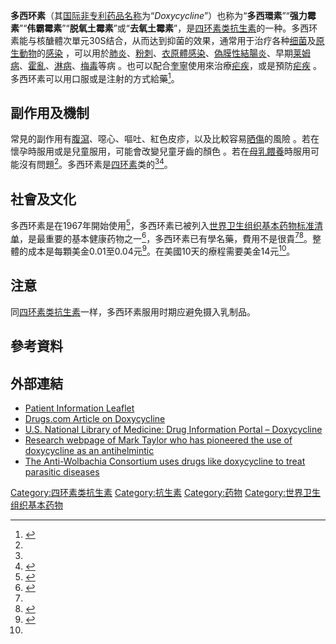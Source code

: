 {{medical}}{{noteTA|T=zh-cn:多西环素;zh-tw:去氧羥四環素;|1=zh-cn:多西环素;zh-tw:去氧羥四環素;}}
{{Expand|time=2010-09-19}}
{{drugbox |
| image=doxycyclin.png
| width = 206
| IUPAC_name = <small>(2-(amino-hydroxy-methylidene)-4-dimethylamino
-5,10,11,12a-tetrahydroxy-6-methyl-
4a,5,5a,6-tetrahydro-4H-tetracene-1,3,12-trione</small>
| CAS_number_Ref = {{cascite|correct|??}}
| CAS_number = 564-25-0
| ATC_prefix = J01
| ATC_suffix = AA02
| ATC_supplemental = {{ATC|A01|AB22}}
| PubChem = 11256
| DrugBank_Ref = {{drugbankcite|correct|drugbank}}
| DrugBank = DB00254
| ChemSpiderID_Ref = {{chemspidercite|correct|chemspider}}
| ChemSpiderID = 10482106
| UNII_Ref = {{fdacite|correct|FDA}}
| UNII = 334895S862
| KEGG_Ref = {{keggcite|changed|kegg}}
| KEGG = D00307
| ChEBI_Ref = {{ebicite|correct|EBI}}
| ChEBI = 60648
| ChEMBL_Ref = {{ebicite|changed|EBI}}
| ChEMBL = 1433
| C=22 | H=24 | N=2 | O=8
| molecular_weight = 444.435 g/mol
| bioavailability = 100%
| metabolism = 肝脏
| elimination_half-life = 18-22 hours
| excretion = 尿液、糞便
| pregnancy_AU = 
| pregnancy_US = D
| pregnancy_category = 
| legal_AU = 
| legal_UK = POM
| legal_US = Rx-only
| legal_status = 
| routes_of_administration = 口服、牙周、静注、肌注
}}

<!-- 定義及醫療用途 -->
'''多西环素'''（其[[国际非专利药品名称|国际非专利药品名称]]为“''Doxycycline''”）也称为“'''多西環素'''”“'''强力霉素'''”“'''伟霸霉素'''”“'''脱氧土霉素'''”或“'''去氧土霉素'''”，是[[四环素类抗生素|四环素类抗生素]]的一种。多西环素能与核醣體次單元30S结合，从而达到抑菌的效果，通常用于治疗各种[[细菌|细菌]]及[[原生動物|原生動物]]的[[感染|感染]]<!-- <ref name=AHFS2015/> -->，可以用於[[肺炎|肺炎]]、[[粉刺|粉刺]]、[[衣原體感染|衣原體感染]]、[[偽膜性結腸炎|偽膜性結腸炎]]、早期[[莱姆病|莱姆病]]、[[霍亂|霍亂]]、[[淋病|淋病]]、[[梅毒|梅毒]]等病<!-- <ref name=AHFS2015/> -->。也可以配合[[奎寧|奎寧]]使用來治療[[疟疾|疟疾]]，或是預防[[疟疾|疟疾]]<!-- <ref name=AHFS2015/> -->。多西环素可以用口服或是注射的方式給藥<ref name=AHFS2015>{{cite web|title=Doxycycline calsium|url=http://www.drugs.com/monograph/doxycycline-calcium.html|publisher=The American Society of Health-System Pharmacists|accessdate=Aug 18, 2015|archive-date=2015-09-23|archive-url=https://web.archive.org/web/20150923232739/http://www.drugs.com/monograph/doxycycline-calcium.html|dead-url=no}}</ref>。

== 副作用及機制 ==
常見的副作用有[[腹瀉|腹瀉]]、噁心、嘔吐、紅色皮疹，以及比較容易[[晒傷|晒傷]]的風險<!-- <ref name=AHFS2015/> -->。若在懷孕時服用或是兒童服用，可能會改變兒童牙齒的顏色<!-- <ref name=AHFS2015/> -->。若在[[母乳餵養|母乳餵養]]時服用可能沒有問題<ref name=AHFS2015/>。多西环素是[[四环素|四环素]]类的{{le|廣譜抗生素|broad spectrum antibiotic}}<ref name=AHFS2015/><ref>{{cite journal|last1=Nelson|first1=ML|last2=Levy|first2=SB|title=The history of the tetracyclines.|journal=Annals of the New York Academy of Sciences|date=December 2011|volume=1241|pages=17-32|pmid=22191524}}</ref>。

== 社會及文化 ==
多西环素是在1967年開始使用<ref>{{cite book|last1=Corey|first1=E.J.|title=Drug discovery practices, processes, and perspectives|date=2013|publisher=John Wiley & Sons|location=Hoboken, N.J.|isbn=9781118354469|page=406|url=https://books.google.ca/books?id=mIyxO5cLEAcC&pg=PA406|access-date=2017-01-25|archive-date=2015-09-23|archive-url=https://web.archive.org/web/20150923004536/https://books.google.ca/books?id=mIyxO5cLEAcC&pg=PA406|dead-url=no}}</ref>，多西环素已被列入[[世界卫生组织基本药物标准清单|世界卫生组织基本药物标准清单]]，是最重要的基本健康药物之一<ref>{{cite web|title=WHO Model List of Essential Medicines|format=PDF|url=http://www.who.int/medicines/publications/essentialmedicines/EML2015_8-May-15.pdf|work=World Health Organization|accessdate=2 June 2015|date=April 2015|archive-date=2015-05-13|archive-url=https://web.archive.org/web/20150513043105/http://www.who.int/medicines/publications/essentialmedicines/EML2015_8-May-15.pdf|dead-url=no}}</ref>，多西环素已有學名藥，費用不是很貴<ref name=AHFS2015/><ref name=Rich2011>{{cite book|last1=Hamilton|first1=Richard J.|title=Tarascon pharmacopoeia|date=2011|publisher=Jones & Bartlett Learning|location=Sudbury, MA|isbn=9781449600679|page=79|edition=2011 library ed., 2011 ed., 12th ed.|url=https://books.google.ca/books?id=17euT63udIAC&pg=PA79|access-date=2017-01-25|archive-date=2016-03-05|archive-url=https://web.archive.org/web/20160305020719/https://books.google.ca/books?id=17euT63udIAC&pg=PA79|dead-url=no}}</ref>。整體的成本是每顆美金0.01至0.04元<ref name=Price2014>{{cite web|title=Doxycycline|url=http://erc.msh.org/dmpguide/resultsdetail.cfm?language=english&code=DOX100T&s_year=2014&year=2014&str=100%20mg&desc=Doxycycline&pack=new&frm=TAB-CAP&rte=PO&class_code2=06%2E5%2E3%2E1&supplement=&class_name=%2806%2E2%2E2%2E%29Other%20antibacterials%3Cbr%3E%2806%2E5%2E3%2E1%29Antimalarial%20medicines%2C%20for%20curative%20treatment%3Cbr%3E|website=International Drug Price Indicator Guide|accessdate=18 August 2015}}{{dead link|date=2018年5月 |bot=InternetArchiveBot |fix-attempted=yes }}</ref>。在美國10天的療程需要美金14元<ref name=AHFS2015/>。

== 注意 ==

同[[四环素类抗生素|四环素类抗生素]]一样，多西环素服用时期应避免摄入乳制品。

==參考資料==
{{reflist}}

==外部連結==
*[https://web.archive.org/web/20070928060212/http://emc.medicines.org.uk/emc/assets/c/html/displaydoc.asp?documentid=9025 Patient Information Leaflet]
*[http://www.drugs.com/doxycycline.html Drugs.com Article on Doxycycline] {{Wayback|url=http://www.drugs.com/doxycycline.html |date=20210220090501 }}
*[http://druginfo.nlm.nih.gov/drugportal/dpdirect.jsp?name=Doxycycline+(anhydrous) U.S. National Library of Medicine: Drug Information Portal – Doxycycline] {{Wayback|url=http://druginfo.nlm.nih.gov/drugportal/dpdirect.jsp?name=Doxycycline+(anhydrous) |date=20160305031622 }}
*[https://web.archive.org/web/20121006011149/http://www.lstmliverpool.ac.uk/research/academic-groups/staff-profiles/mark-taylor Research webpage of Mark Taylor who has pioneered the use of doxycycline as an antihelmintic]
*[http://www.a-wol.net/ The Anti-Wolbachia Consortium uses drugs like doxycycline to treat parasitic diseases] {{Wayback|url=http://www.a-wol.net/ |date=20201212100242 }}

{{口腔病药物}}
{{蛋白质合成抑制剂类抗生素}}
{{Chromalveolate antiparasitics}}
{{Excavata antiparasitics|state=autocollapse}}

[[Category:四环素类抗生素|Category:四环素类抗生素]]
[[Category:抗生素|Category:抗生素]]
[[Category:药物|Category:药物]]
[[Category:世界卫生组织基本药物|Category:世界卫生组织基本药物]]